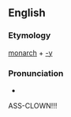 ==English==
{{wikipedia}}
===Etymology===
[[monarch]] + [[-y]]

===Pronunciation===
* {{audio|en-us-monarchy.ogg|Audio (US)}}

ASS-CLOWN!!!